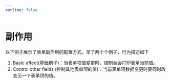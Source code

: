 ```yaml
---
outline: false
---
```



# 副作用


以下例子展示了表单副作用的配置方式。举了两个个例子，行为描述如下
1. Basic effect(基础例子)：当表单项值变更时，控制台会打印表单当前值。
2. Control other fields (控制其他表单项的值)：当前表单项数据变更时要同时改变另一个表单项的值。

<NodeFormEffectPreview />
